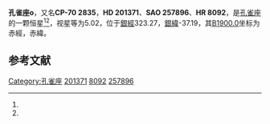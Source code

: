 {{Starbox begin
| name = 孔雀座ο
}}
{{Starbox observe
| epoch = [[J2000.0|J2000.0]]
| constell = [[孔雀座|孔雀座]]<ref name=SIMBAD>{{cite web
 | url=http://simbad.u-strasbg.fr/simbad/sim-id?Ident=HR+8092
 | title=Pulsating variable Star
 | publisher=Centre de Données astronomiques de Strasbourg
 | work=SIMBAD
 | accessdate=2012-07-13
 | archive-date=2016-03-16
 | archive-url=https://web.archive.org/web/20160316184619/http://simbad.u-strasbg.fr/simbad/sim-id?Ident=HR+8092
 | dead-url=no
 }}</ref><ref name=DATA>{{cite web
 | url=http://vizier.u-strasbg.fr/viz-bin/VizieR-5?-out.add=.&-source=5050&-corr=PK=HR&-out.max=9999&HR=8092
 | title=VizieR Detailed Page
 | accessdate=2012-07-13
 | archive-date=2016-03-05
 | archive-url=https://web.archive.org/web/20160305054641/http://vizier.u-strasbg.fr/viz-bin/VizieR-5?-out.add=.&-source=5050&-corr=PK=HR&-out.max=9999&HR=8092
 | dead-url=no
 }}</ref>
| 星官 = 
| ra = {{RA|21|13|20.5}}<ref name=SIMBAD /><ref name=DATA />
| dec = {{DEC|-70|7|35}}<ref name=SIMBAD /><ref name=DATA />
| appmag_v = 5.02<ref name=SIMBAD /><ref name=DATA />
}}
{{Starbox character
| class = M1-2III<ref name=SIMBAD /><ref name=DATA />
| b-v = 1.58<ref name=SIMBAD /><ref name=DATA />
| u-b = 1.56<ref name=SIMBAD /><ref name=DATA />
| r-i = 0.9E<ref name=SIMBAD /><ref name=DATA />
| variable = 
}}
{{Starbox astrometry
| radial_v = 1.56
| prop_mo_ra = -19
| parallax = 0.008
| p_error = 
}}
{{Starbox catalog
| names =CP-70 2835，[[SAO星表|SAO]] 257896，[[HD星表|HD]] 201371，[[HR星表|HR]] 8092}}
{{Starbox reference |Simbad=HR+8092}}
{{Starbox end}}

'''孔雀座ο'''，又名'''CP-70 2835'''，'''HD 201371'''、'''SAO 257896'''、'''HR 8092'''，是[[孔雀座|孔雀座]]的一颗恒星<ref name=SIMBAD /><ref name=DATA />，视星等为5.02，位于[[銀道座標系|銀經]]323.27，[[銀道座標系|銀緯]]-37.19，其[[B1900.0|B1900.0]]坐标为赤經{{RA|21|3|58}}，赤緯{{DEC|-70|-37.19|2}}。

== 参考文献 ==
{{reflist}}

{{star-stub}}

{{孔雀座恒星}}
[[Category:孔雀座|Category:孔雀座]]
[[Category:HD和HDE天體|201371]]
[[Category:HR天體|8092]]
[[Category:SAO天體|257896]]